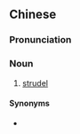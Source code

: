 {{also|薄酥卷饼}}
==Chinese==
{{zh-forms|s=薄酥卷饼}}

===Pronunciation===
{{zh-pron
|m=báosūjuǎnbǐng
|cat=n
}}

===Noun===
{{zh-noun}}

# [[strudel]]

====Synonyms====
* {{zh-l|餡卷餅}}